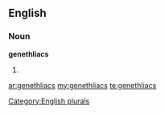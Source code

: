==English==

===Noun===
'''genethliacs'''

# {{plural of|[[genethliac]]}}

[[Category:English plurals]]

[[ar:genethliacs]]
[[my:genethliacs]]
[[te:genethliacs]]